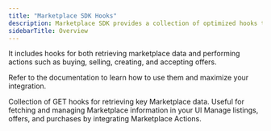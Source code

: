 ```yaml
---
title: "Marketplace SDK Hooks"
description: Marketplace SDK provides a collection of optimized hooks to seamlessly and efficiently integrate marketplace functionality into your applications. These hooks enable smooth and secure user experience management.
sidebarTitle: Overview
---
```


It includes hooks for both retrieving marketplace data and performing actions such as buying, selling, creating, and accepting offers.

Refer to the documentation to learn how to use them and maximize your integration.

<CardGroup>
	<Card title="Marketplace Data hooks" icon="code" href="/sdk/marketplace-sdk/hooks/use-list-collectibles">
    Collection of GET hooks for retrieving key Marketplace data. Useful for fetching and managing Marketplace information in your UI
  </Card>
	<Card title="Marketplace Actions" icon="code" href="/sdk/marketplace-sdk/hooks/marketplace-actions">
    Manage listings, offers, and purchases by integrating Marketplace Actions.
  </Card>
</CardGroup>